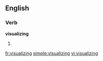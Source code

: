 
==English==

===Verb===
'''visualizing'''

# {{present participle of|visualize}}

[[fr:visualizing]]
[[simple:visualizing]]
[[vi:visualizing]]